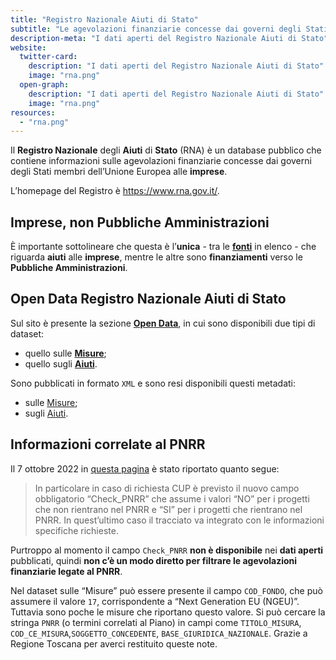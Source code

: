 ```yaml
---
title: "Registro Nazionale Aiuti di Stato"
subtitle: "Le agevolazioni finanziarie concesse dai governi degli Stati membri dell'Unione Europea alle imprese"
description-meta: "I dati aperti del Registro Nazionale Aiuti di Stato"
website:
  twitter-card:
    description: "I dati aperti del Registro Nazionale Aiuti di Stato"
    image: "rna.png"
  open-graph:
    description: "I dati aperti del Registro Nazionale Aiuti di Stato"
    image: "rna.png"
resources:
  - "rna.png"
---
```


Il **Registro Nazionale** degli **Aiuti** di **Stato** (RNA) è un database pubblico che contiene informazioni sulle agevolazioni finanziarie concesse dai governi degli Stati membri dell'Unione Europea alle **imprese**.<br>

L'homepage del Registro è <https://www.rna.gov.it/>.

::: {.callout-tip}
## Imprese, non Pubbliche Amministrazioni
È importante sottolineare che questa è l'**unica** - tra le [**fonti**](../fonti.qmd) in elenco - che riguarda **aiuti** alle **imprese**, mentre le altre sono **finanziamenti** verso le **Pubbliche Amministrazioni**.
:::

## Open Data Registro Nazionale Aiuti di Stato

Sul sito è presente la sezione [**Open Data**](https://www.rna.gov.it/sites/PortaleRNA/it_IT/open_data), in cui sono disponibili due tipi di dataset:

- quello sulle [**Misure**](https://www.rna.gov.it/RegistroNazionaleTrasparenza/faces/pages/OpenDataMisura.jspx);
- quello sugli [**Aiuti**](https://www.rna.gov.it/RegistroNazionaleTrasparenza/faces/pages/OpenDataAiuti.jspx).

Sono pubblicati in formato `XML` e sono resi disponibili questi metadati:

- sulle [Misure](https://www.rna.gov.it/cs/groups/public/documents/document/y2mt/mdax/~edisp/cl_wcc-001578.pdf);
- sugli [Aiuti](https://www.rna.gov.it/cs/groups/public/documents/document/y2mt/mdax/~edisp/cl_wcc-001577.pdf).


## Informazioni correlate al PNRR

Il 7 ottobre 2022 in [questa pagina](https://www.rna.gov.it/sites/PortaleRNA/it_IT/comunicazioni) è stato riportato quanto segue:

> In particolare in caso di richiesta CUP è previsto il nuovo campo obbligatorio “Check_PNRR” che assume i valori “NO” per i progetti che non rientrano nel PNRR e “SI” per i progetti che rientrano nel PNRR. In quest’ultimo caso il tracciato va integrato con le informazioni specifiche richieste.

Purtroppo al momento il campo `Check_PNRR` **non è disponibile** nei **dati aperti** pubblicati, quindi **non c'è un modo diretto per filtrare le agevolazioni finanziarie legate al PNRR**.

Nel dataset sulle "Misure" può essere presente il campo `COD_FONDO`, che può assumere il valore `17`, corrispondente a "Next Generation EU (NGEU)". Tuttavia sono poche le misure che riportano questo valore.
Si può cercare la stringa `PNRR` (o termini correlati al Piano) in campi come `TITOLO_MISURA`, `COD_CE_MISURA`,`SOGGETTO_CONCEDENTE`, `BASE_GIURIDICA_NAZIONALE`.
[Grazie a Regione Toscana per averci restituito queste note.]{.aside}
